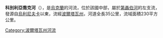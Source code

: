 '''科別利亞喬克河'''（{{lang-uk|Кобелячок}}），是[[烏克蘭|烏克蘭]]的河流，位於該國中部，屬於[[第聶伯河|第聶伯河]]的左支流，發源自[[烏利尼夫卡|烏利尼夫卡]]以東，流經[[波爾塔瓦州|波爾塔瓦州]]，河道全長35公里，流域面積230平方公里。

{{DEFAULTSORT:Кобелячок (річка)}}
[[Category:波爾塔瓦州河流|Category:波爾塔瓦州河流]]


{{Ukraine-river-stub}}